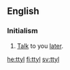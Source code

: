 ==English==

===Initialism===
{{en-initialism}}

# {{context|Internet}} [[talk|Talk]] to you [[later]].

[[he:ttyl]]
[[fi:ttyl]]
[[sv:ttyl]]